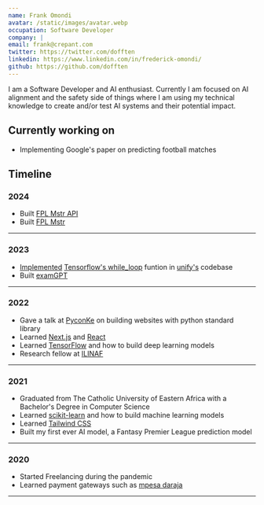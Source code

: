 ```yaml
---
name: Frank Omondi
avatar: /static/images/avatar.webp
occupation: Software Developer
company: |
email: frank@crepant.com
twitter: https://twitter.com/dofften
linkedin: https://www.linkedin.com/in/frederick-omondi/
github: https://github.com/dofften
---
```


I am a Software Developer and AI enthusiast.
Currently I am focused on AI alignment and the safety side of things
where I am using my technical knowledge to create and/or test AI systems and their potential impact.

## Currently working on

- Implementing Google's paper on predicting football matches

## Timeline

### 2024

- Built [FPL Mstr API](https://fplmstrapi.crepant.com)
- Built [FPL Mstr](https://fplmstr.crepant.com)

---

### 2023

- [Implemented](https://github.com/unifyai/ivy/pull/15682) [Tensorflow's while_loop](https://www.tensorflow.org/api_docs/python/tf/while_loop) funtion in [unify's](https://unify.ai/) codebase
- Built [examGPT](https://examgpt.crepant.com)

---

### 2022

- Gave a talk at [PyconKe](https://pyconke.org) on building websites with python standard library
- Learned [Next.js](https://nextjs.org/) and [React](https://reactjs.org/)
- Learned [TensorFlow](https://tensorflow.org/) and how to build deep learning models
- Research fellow at [ILINAF](https://ilinaf.org)

---

### 2021

- Graduated from The Catholic University of Eastern Africa with a Bachelor's Degree in Computer Science
- Learned [scikit-learn](https://scikit-learn.org/stable/) and how to build machine learning models
- Learned [Tailwind CSS](https://tailwindcss.com/)
- Built my first ever AI model, a Fantasy Premier League prediction model

---

### 2020

- Started Freelancing during the pandemic
- Learned payment gateways such as [mpesa daraja](https://developers.safaricom.co.ke/)
  &nbsp;

---
